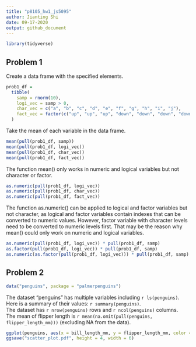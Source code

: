 ```yaml
---
title: "p8105_hw1_js5095"
author: Jianting Shi
date: 09-17-2020
output: github_document
---
```


```r
library(tidyverse)
```

## Problem 1

Create a data frame with the specified elements.

```r
prob1_df = 
  tibble(
    samp = rnorm(10),
    logi_vec = samp > 0,
    char_vec = c("a", "b", "c", "d", "e", "f", "g", "h", "i", "j"),
    fact_vec = factor(c("up", "up", "up", "down", "down", "down", "down", "same", "same", "same")),
  )
```

Take the mean of each variable in the data frame.

```r
mean(pull(prob1_df, samp))
mean(pull(prob1_df, logi_vec))
mean(pull(prob1_df, char_vec))
mean(pull(prob1_df, fact_vec))
```

The function mean() only works in numeric and logical variables but not character or factor.

```r
as.numeric(pull(prob1_df, logi_vec))
as.numeric(pull(prob1_df, char_vec))
as.numeric(pull(prob1_df, fact_vec))
```

The function as.numeric() can be applied to logical and factor variables but not character, as logical and factor variables contain indexes that can be converted to numeric values. However, factor variable with character levels need to be converted to numeric levels first. That may be the reason why mean() could only work on numeric and logical variables.

```r
as.numeric(pull(prob1_df, logi_vec)) * pull(prob1_df, samp)
as.factor(pull(prob1_df, logi_vec)) * pull(prob1_df, samp)
as.numeric(as.factor(pull(prob1_df, logi_vec))) * pull(prob1_df, samp)
```

## Problem 2

```r
data("penguins", package = "palmerpenguins")
```

The dataset "penguins" has multiple variables including `r ls(penguins)`. \
Here is a summary of their values: `r summary(penguins)`. \
The dataset has `r nrow(penguins)` rows and `r ncol(penguins)` columns. \
The mean of flipper length is `r mean(na.omit(pull(penguins, flipper_length_mm)))` (excluding NA from the data).

```r
ggplot(penguins, aes(x = bill_length_mm, y = flipper_length_mm, color = species)) + geom_point()
ggsave("scatter_plot.pdf", height = 4, width = 6)
```

